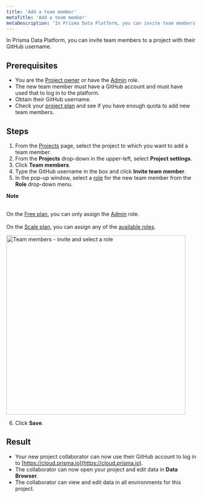 ```yaml
---
title: 'Add a team member'
metaTitle: 'Add a team member'
metaDescription: 'In Prisma Data Platform, you can invite team members to a project when you just define GitHub username and assign them a role.'
---
```


<TopBlock>

In Prisma Data Platform, you can invite team members to a project with their GitHub username.

</TopBlock>

## Prerequisites

- You are the [Project owner](/data-platform/members/roles-permissions) or have the [Admin](/data-platform/members/roles-permissions) role.
- The new team member must have a GitHub account and must have used that to log in to the platform.
- Obtain their GitHub username.
- Check your [project plan](/data-platform/billing/plans-and-quotas) and see if you have enough quota to add new team members.

## Steps

1. From the [Projects](https://cloud.prisma.io/projects) page, select the project to which you want to add a team member.
2. From the **Projects** drop-down in the upper-left, select **Project settings**.
3. Click **Team members**.
4. Type the GitHub username in the box and click **Invite team member**.
5. In the pop-up window, select a [role](/data-platform/members/roles-permissions) for the new team member from the **Role** drop-down menu.

  <Admonition>

  **Note**<br /><br />

  On the [Free plan](/data-platform/billing/plans-and-quotas#strongfreestrong-plan), you can only assign the [Admin](/data-platform/members/roles-permissions) role.<br /><br />
  On the [Scale plan](/data-platform/billing/plans-and-quotas#strongscalestrong-plan), you can assign any of the [available roles](/data-platform/members/roles-permissions).

  </Admonition>

  <img
    src="../../images/team-members-invite-and-select-role.png"
    title="Team members - invite and select a role"
    alt="Team members - invite and select a role"
    width="475px"
  />

6. Click **Save**.

## Result

- Your new project collaborator can now use their GitHub account to log in to [https://cloud.prisma.io](https://cloud.prisma.io).
- The collaborator can now open your project and edit data in **Data Browser**.
- The collaborator can view and edit data in all environments for this project.
